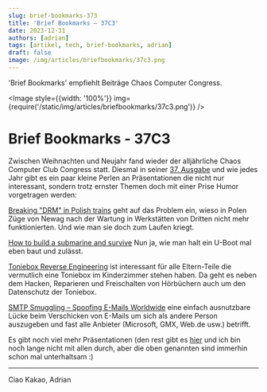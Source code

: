 ---
slug: brief-bookmarks-373
title: 'Brief Bookmarks – 37C3'
date: 2023-12-31
authors: [adrian]
tags: [artikel, tech, brief-bookmarks, adrian]
draft: false
image: /img/articles/briefbookmarks/37c3.png
---


'Brief Bookmarks' empfiehlt Beiträge Chaos Computer Congress.

<Image style={{width: '100%'}} img={require('/static/img/articles/briefbookmarks/37c3.png')} />

<!--truncate-->

# Brief Bookmarks - 37C3

Zwischen Weihnachten und Neujahr fand wieder der alljährliche Chaos Computer Club Congress statt. Diesmal in seiner [37. Ausgabe](https://events.ccc.de/congress/2023/infos/startpage.html) und wie jedes Jahr gibt es ein paar kleine Perlen an Präsentationen die nicht nur interessant, sondern trotz ernster Themen doch mit einer Prise Humor vorgetragen werden:

[Breaking "DRM" in Polish trains](https://media.ccc.de/v/37c3-12142-breaking_drm_in_polish_trains) geht auf das Problem ein, wieso in Polen Züge von Newag nach der Wartung in Werkstätten von Dritten nicht mehr funktionierten. Und wie man sie doch zum Laufen kriegt.

[How to build a submarine and survive](https://media.ccc.de/v/37c3-11828-how_to_build_a_submarine_and_survive) Nun ja, wie man halt ein U-Boot mal eben baut und zulässt.

[Toniebox Reverse Engineering](https://media.ccc.de/v/37c3-11993-toniebox_reverse_engineering) ist interessant für alle Eltern-Teile die vermutlich eine Toniebox im Kinderzimmer stehen haben. Da geht es neben dem Hacken, Reparieren und Freischalten von Hörbüchern auch um den Datenschutz der Toniebox.

[SMTP Smuggling – Spoofing E-Mails Worldwide](https://media.ccc.de/v/37c3-11782-smtp_smuggling_spoofing_e-mails_worldwide) eine einfach ausnutzbare Lücke beim Verschicken von E-Mails um sich als andere Person auszugeben und fast alle Anbieter (Microsoft, GMX, Web.de usw.) betrifft.

Es gibt noch viel mehr Präsentationen (den rest gibt es [hier](https://media.ccc.de/c/37c3) und ich bin noch lange nicht mit allen durch, aber die oben genannten sind immerhin schon mal unterhaltsam :)

---

Ciao Kakao, Adrian
